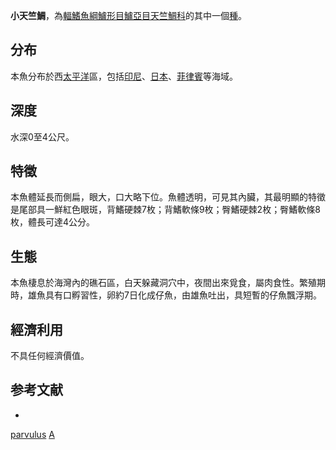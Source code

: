 {{Speciesbox
| name = 小天竺鯛
| image = Red Spot Cardinal Fish.jpg
| status = NE
| genus = Apogon
| species = parvulus
| authority = Smith & Radcliffe, 1912
| synonyms = 
}}
'''小天竺鯛'''，為[[輻鰭魚綱|輻鰭魚綱]][[鱸形目|鱸形目]][[鱸亞目|鱸亞目]][[天竺鯛科|天竺鯛科]]的其中一個[[種|種]]。

==分布==
本魚分布於西[[太平洋|太平洋]]區，包括[[印尼|印尼]]、[[日本|日本]]、[[菲律賓|菲律賓]]等海域。

==深度==
水深0至4公尺。

==特徵==
本魚體延長而側扁，眼大，口大略下位。魚體透明，可見其內臟，其最明顯的特徵是尾部具一鮮紅色眼斑，背鰭硬棘7枚；背鰭軟條9枚；臀鰭硬棘2枚；臀鰭軟條8枚，體長可達4公分。

==生態==
本魚棲息於海灣內的礁石區，白天躲藏洞穴中，夜間出來覓食，屬肉食性。繁殖期時，雄魚具有口孵習性，卵約7日化成仔魚，由雄魚吐出，具短暫的仔魚飄浮期。

==經濟利用==
不具任何經濟價值。

==参考文献==
*{{FishBase_species|genus=Apogon|species=parvulus|year=2011|month=12}}
{{Taxonbar|from=Q1966612}}

[[Category:天竺鯛屬|parvulus]]
[[Category:1912年描述的魚類|A]]